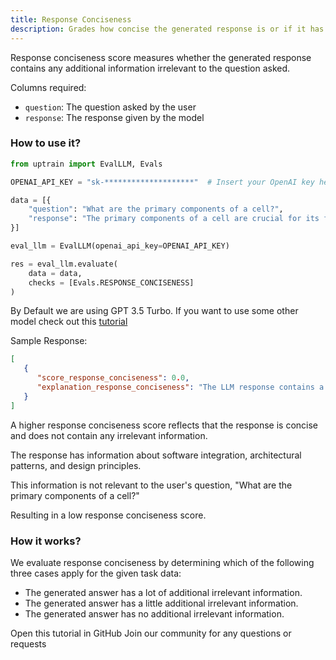 ```yaml
---
title: Response Conciseness
description: Grades how concise the generated response is or if it has any additional irrelevant information for the question asked.
---
```


Response conciseness score measures whether the generated response contains any additional information irrelevant to the question asked.

Columns required:
- `question`: The question asked by the user
- `response`: The response given by the model

### How to use it?

```python
from uptrain import EvalLLM, Evals

OPENAI_API_KEY = "sk-********************"  # Insert your OpenAI key here

data = [{
    "question": "What are the primary components of a cell?",
    "response": "The primary components of a cell are crucial for its function. Speaking of components, the integration of software components in modern applications is a key challenge for developers. It requires careful consideration of architectural patterns and design principles."
}]

eval_llm = EvalLLM(openai_api_key=OPENAI_API_KEY)

res = eval_llm.evaluate(
    data = data,
    checks = [Evals.RESPONSE_CONCISENESS]
)
```
<Info>By Default we are using GPT 3.5 Turbo. If you want to use some other model check out this [tutorial](https://github.com/uptrain-ai/uptrain/blob/main/examples/open_source_evaluator_tutorial.ipynb)</Info>

Sample Response:
```json
[
   {
      "score_response_conciseness": 0.0,
      "explanation_response_conciseness": "The LLM response contains a lot of additional irrelevant information because it completely deviates from the user query about the primary components of a cell. Instead of providing relevant information about cell components, the response talks about software integration, architectural patterns, and design principles, which are not related to the user query at all. This additional information is not needed to answer the user's question and only serves to confuse and distract from the main topic."
   }
]

```
<Note>A higher response conciseness score reflects that the response is concise and does not contain any irrelevant information.</Note>

The response has information about software integration, architectural patterns, and design principles.

This information is not relevant to the user's question, "What are the primary components of a cell?"

Resulting in a low response conciseness score.

### How it works?

We evaluate response conciseness by determining which of the following three cases apply for the given task data:

* The generated answer has a lot of additional irrelevant information.
* The generated answer has a little additional irrelevant information.
* The generated answer has no additional irrelevant information.

<CardGroup cols={2}>
  <Card
    title="Tutorial"
    href="https://github.com/uptrain-ai/uptrain/blob/main/examples/checks/response_quality/conciseness.ipynb"
    icon="github"
    color="#808080"
  >
    Open this tutorial in GitHub
  </Card>
  <Card
    title="Have Questions?"
    href="https://join.slack.com/t/uptraincommunity/shared_invite/zt-1yih3aojn-CEoR_gAh6PDSknhFmuaJeg"
    icon="slack"
    color="#808080"
  >
    Join our community for any questions or requests
  </Card>
</CardGroup>